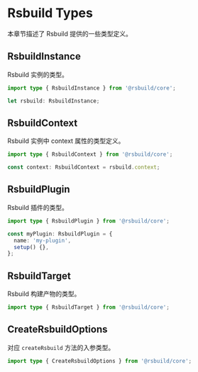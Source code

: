 # Rsbuild Types

本章节描述了 Rsbuild 提供的一些类型定义。

## RsbuildInstance

Rsbuild 实例的类型。

```ts
import type { RsbuildInstance } from '@rsbuild/core';

let rsbuild: RsbuildInstance;
```

## RsbuildContext

Rsbuild 实例中 context 属性的类型定义。

```ts
import type { RsbuildContext } from '@rsbuild/core';

const context: RsbuildContext = rsbuild.context;
```

## RsbuildPlugin

Rsbuild 插件的类型。

```ts
import type { RsbuildPlugin } from '@rsbuild/core';

const myPlugin: RsbuildPlugin = {
  name: 'my-plugin',
  setup() {},
};
```

## RsbuildTarget

Rsbuild 构建产物的类型。

```ts
import type { RsbuildTarget } from '@rsbuild/core';
```

## CreateRsbuildOptions

对应 `createRsbuild` 方法的入参类型。

```ts
import type { CreateRsbuildOptions } from '@rsbuild/core';
```
